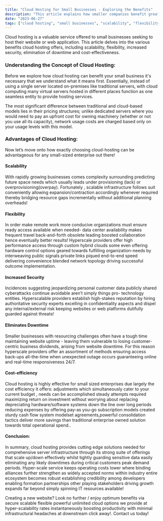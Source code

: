 ```yaml
---
title: "Cloud Hosting for Small Businesses - Exploring the Benefits"
description: "This article explains how smaller companies benefit greatly from taking advantage of cloud hosting, including scalability, flexibility, remote work possibilities, increased security, differentiating levels of service provided, and reduced overall ownership spending."
date: "2023-06-27"
tags: ["cloud hosting", "small businesses", "scalability", "flexibility", "security", "remote work", "cost-effectiveness"]
---
```


Cloud hosting is a valuable service offered to small businesses seeking to host their website or web application. This article delves into the various benefits cloud hosting offers, including scalability, flexibility, increased security, elimination of downtime and cost-effectiveness.

### Understanding the Concept of Cloud Hosting:

Before we explore how cloud hosting can benefit your small business it's necessary that we understand what it means first. Essentially, instead of using a single server located on-premises like traditional servers, with cloud computing many virtual servers hosted in different places function as one seamless entity to provide hosting services.

The most significant difference between traditional and cloud-based models lies in their pricing structures; unlike dedicated servers where you would need to pay an upfront cost for owning machinery (whether or not you use all its capacity), network usage costs are charged based only on your usage levels with this model.

### Advantages of Cloud Hosting:

Now let’s move onto how exactly choosing cloud-hosting can be advantageous for any small-sized enterprise out there!

#### Scalability

With rapidly growing businesses comes complexity surrounding predicting future space needs which usually leads under provisioning (lack) or overprovisioning(overpay). Fortunately , scalable infrastructure follows suit conveniently allowing expansion/contraction accordingly whenever required thereby bridging resource gaps incrementally without additional planning overheads!

#### Flexibility

In order make remote work more conducive organizations must ensure ready access available when needed- data center availability makes frequent travel back-and-forth obsolete leading boosted collaboration hence eventually better results! Hyperscale providers offer high performance access through custom hybrid clouds some even offering hardware control options geared towards fulfilling organization-needs by interweaving public signals private links piqued end-to-end speed delivering convenience blended network topology driving successful outcome implementation.

#### Increased Security

Incidences suggesting jeopardizing personal customer data publicly shared cyberattacks continue avoidable aren’t simply things pro- technology entities. Hyperscalable providers establish high-stakes reputation by hiring authoritative security experts excelling in confidentiality aspects and dispel any internal/external risk keeping websites or web platforms dutifully guarded against threats!

#### Eliminates Downtime

Smaller businesses with resourcing challenges often have a tough time maintaining website uptime - leaving them vulnerable to losing customer-centric business dividends, arising from website downtime. For this reason hyperscale providers offer an assortment of methods ensuring access back-ups all-the-time when unexpected outage occurs guaranteeing online and real-time responsiveness 24/7.

#### Cost-efficiency

Cloud hosting is highly effective for small sized enterprises due largely the cost efficiency it offers: adjustments which simultaneously cater to your current budget , needs can be accomplished steady attempts required maximizing return on investment without worrying about replacing depreciating hardware/software systems down the line over long periods reducing expenses by offering pay-as you-go subscription models created sturdy cash flow system modelset agreements,powerful consolidation tactics deliver more savings than traditional enterprise owned solution towards total operational spend..

#### Conclusion:

In summary, cloud hosting provides cutting edge solutions needed for comprehensive server infrastructure through its strong suite of offerings that scale up/down effectively whilst tightly guarding sensitive data easily eliminating any likely downtimes during critical customers peak demand periods. Hyper-scale service keeps operating costs lower where binding alliances further strengthen as widely accepted norms within industry entire ecosystem becomes robust establishing credibility among developers enabling formation partnerships other playing stakeholders driving growth expands far beyond simply spinning IT resources available!

Creating a new website? Look no further / enjoy optimum benefits via secure scalable flexible powerful unlimited cloud options we provide at hyper-scalability rates instantaneously boosting productivity with minimal infrastructural headaches at downstream click away!. Contact us today!